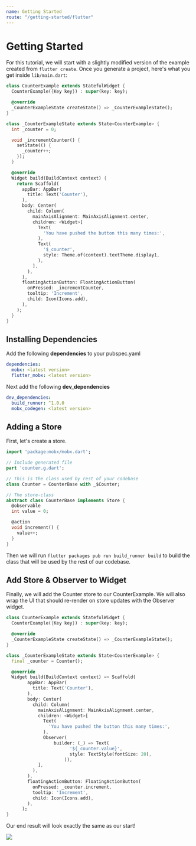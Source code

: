 ```yaml
---
name: Getting Started
route: "/getting-started/flutter"
---
```



# Getting Started

For this tutorial, we will start with a slightly modified version of the example created from `flutter create`. Once you generate a project, here's what you get inside `lib/main.dart`:

```dart
class CounterExample extends StatefulWidget {
  CounterExample({Key key}) : super(key: key);

  @override
  _CounterExampleState createState() => _CounterExampleState();
}

class _CounterExampleState extends State<CounterExample> {
  int _counter = 0;

  void _incrementCounter() {
    setState(() {
      _counter++;
    });
  }

  @override
  Widget build(BuildContext context) {
    return Scaffold(
      appBar: AppBar(
        title: Text('Counter'),
      ),
      body: Center(
        child: Column(
          mainAxisAlignment: MainAxisAlignment.center,
          children: <Widget>[
            Text(
              'You have pushed the button this many times:',
            ),
            Text(
              '$_counter',
              style: Theme.of(context).textTheme.display1,
            ),
          ],
        ),
      ),
      floatingActionButton: FloatingActionButton(
        onPressed: _incrementCounter,
        tooltip: 'Increment',
        child: Icon(Icons.add),
      ),
    );
  }
}

```

## Installing Dependencies

Add the following **dependencies** to your pubspec.yaml

```yaml
dependencies:
  mobx: <latest version>
  flutter_mobx: <latest version>
```

Next add the following **dev_dependencies**

```yaml
dev_dependencies:
  build_runner: ^1.0.0
  mobx_codegen: <latest version>
```

## Adding a Store

First, let's create a store.

```dart
import 'package:mobx/mobx.dart';

// Include generated file
part 'counter.g.dart';

// This is the class used by rest of your codebase
class Counter = CounterBase with _$Counter;

// The store-class
abstract class CounterBase implements Store {
  @observable
  int value = 0;

  @action
  void increment() {
    value++;
  }
}
```

Then we will run `flutter packages pub run build_runner build` to build the class that will be used by the rest of our codebase.

## Add Store & Observer to Widget

Finally, we will add the Counter store to our CounterExample. We will also wrap the UI that should re-render on store updates with the Observer widget.

```dart
class CounterExample extends StatefulWidget {
  CounterExample({Key key}) : super(key: key);

  @override
  _CounterExampleState createState() => _CounterExampleState();
}

class _CounterExampleState extends State<CounterExample> {
  final _counter = Counter();

  @override
  Widget build(BuildContext context) => Scaffold(
        appBar: AppBar(
          title: Text('Counter'),
        ),
        body: Center(
          child: Column(
            mainAxisAlignment: MainAxisAlignment.center,
            children: <Widget>[
              Text(
                'You have pushed the button this many times:',
              ),
              Observer(
                  builder: (_) => Text(
                        '${_counter.value}',
                        style: TextStyle(fontSize: 20),
                      )),
            ],
          ),
        ),
        floatingActionButton: FloatingActionButton(
          onPressed: _counter.increment,
          tooltip: 'Increment',
          child: Icon(Icons.add),
        ),
      );
}
```

Our end result will look exactly the same as our start!

<img src={endResult} />
